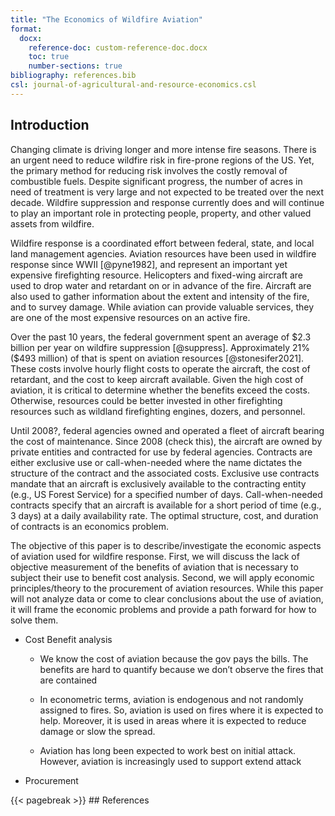 ```yaml
---
title: "The Economics of Wildfire Aviation"
format: 
  docx:
    reference-doc: custom-reference-doc.docx
    toc: true
    number-sections: true
bibliography: references.bib
csl: journal-of-agricultural-and-resource-economics.csl
---
```


## Introduction

<!-- high level connecting wildfire to climate change; mitigation is not enough -->

Changing climate is driving longer and more intense fire seasons. There is an urgent need to reduce wildfire risk in fire-prone regions of the US. Yet, the primary method for reducing risk involves the costly removal of combustible fuels. Despite significant progress, the number of acres in need of treatment is very large and not expected to be treated over the next decade. Wildfire suppression and response currently does and will continue to play an important role in protecting people, property, and other valued assets from wildfire.

<!-- aviation is an important response asset but expensive -->

Wildfire response is a coordinated effort between federal, state, and local land management agencies. Aviation resources have been used in wildfire response since WWII [@pyne1982], and represent an important yet expensive firefighting resource. Helicopters and fixed-wing aircraft are used to drop water and retardant on or in advance of the fire. Aircraft are also used to gather information about the extent and intensity of the fire, and to survey damage. While aviation can provide valuable services, they are one of the most expensive resources on an active fire.

<!-- aviation expense -->

Over the past 10 years, the federal government spent an average of \$2.3 billion per year on wildfire suppression [@suppress]. Approximately 21% (\$493 million) of that is spent on aviation resources [@stonesifer2021]. These costs involve hourly flight costs to operate the aircraft, the cost of retardant, and the cost to keep aircraft available. Given the high cost of aviation, it is critical to determine whether the benefits exceed the costs. Otherwise, resources could be better invested in other firefighting resources such as wildland firefighting engines, dozers, and personnel.

Until 2008?, federal agencies owned and operated a fleet of aircraft bearing the cost of maintenance. Since 2008 (check this), the aircraft are owned by private entities and contracted for use by federal agencies. Contracts are either exclusive use or call-when-needed where the name dictates the structure of the contract and the associated costs. Exclusive use contracts mandate that an aircraft is exclusively available to the contracting entity (e.g., US Forest Service) for a specified number of days. Call-when-needed contracts specify that an aircraft is available for a short period of time (e.g., 3 days) at a daily availability rate. The optimal structure, cost, and duration of contracts is an economics problem.

<!-- objectives  -->

The objective of this paper is to describe/investigate the economic aspects of aviation used for wildfire response. First, we will discuss the lack of objective measurement of the benefits of aviation that is necessary to subject their use to benefit cost analysis. Second, we will apply economic principles/theory to the procurement of aviation resources. While this paper will not analyze data or come to clear conclusions about the use of aviation, it will frame the economic problems and provide a path forward for how to solve them.

-   Cost Benefit analysis

    -   We know the cost of aviation because the gov pays the bills. The benefits are hard to quantify because we don't observe the fires that are contained

    -   In econometric terms, aviation is endogenous and not randomly assigned to fires. So, aviation is used on fires where it is expected to help. Moreover, it is used in areas where it is expected to reduce damage or slow the spread.

    -   Aviation has long been expected to work best on initial attack. However, aviation is increasingly used to support extend attack

-   Procurement

{{< pagebreak >}} \## References

::: {#refs}
:::
